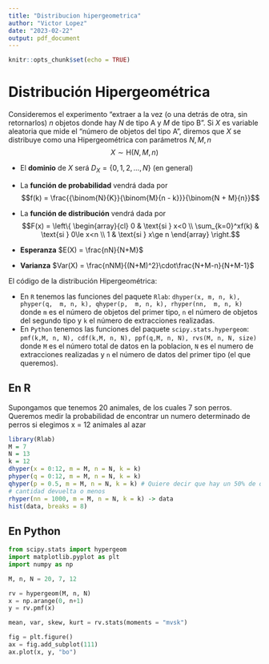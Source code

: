 ```yaml
---
title: "Distribucion hipergeometrica"
author: "Victor Lopez"
date: "2023-02-22"
output: pdf_document
---
```


```r
knitr::opts_chunk$set(echo = TRUE)
```

# Distribución Hipergeométrica

Consideremos el experimento "extraer a la vez (o una detrás de otra, sin retornarlos) $n$ objetos donde hay $N$ de tipo A y $M$ de tipo B". Si $X$ es variable aleatoria que mide el "número de objetos del tipo A", diremos que $X$ se distribuye como una Hipergeométrica con parámetros $N,M,n$
$$X\sim \text{H}(N,M,n)$$

- El **dominio** de $X$ será $D_X = \{0,1,2,\dots,N\}$ (en general)
- La **función de probabilidad** vendrá dada por $$f(k) = \frac{{\binom{N}{K}}{\binom{M}{n - k}}}{\binom{N + M}{n}}$$
- La **función de distribución** vendrá dada por $$F(x) = \left\{
\begin{array}{cl}
     0 & \text{si } x<0 
  \\ \sum_{k=0}^xf(k) & \text{si } 0\le x<n
  \\ 1 & \text{si } x\ge n
\end{array}
\right.$$

- **Esperanza** $E(X) = \frac{nN}{N+M}$ 
- **Varianza** $Var(X) = \frac{nNM}{(N+M)^2}\cdot\frac{N+M-n}{N+M-1}$

El código de la distribución Hipergeométrica:

- En `R` tenemos las funciones del paquete `Rlab`: `dhyper(x, m, n, k), phyper(q,  m, n, k), qhyper(p,  m, n, k), rhyper(nn,  m, n, k)` donde `m` es el número de objetos del primer tipo, `n` el número de objetos del segundo tipo y `k` el número de extracciones realizadas.
- En `Python` tenemos las funciones del paquete `scipy.stats.hypergeom`: `pmf(k,M, n, N), cdf(k,M, n, N), ppf(q,M, n, N), rvs(M, n, N, size)` donde `M` es el número total de datos en la poblacion, `N` es el numero de extracciones realizadas y `n` el número de datos del primer tipo (el que queremos).

## En R

Supongamos que tenemos 20 animales, de los cuales 7 son perros. Queremos medir la probabilidad de encontrar un numero determinado de perros si elegimos x = 12 animales al azar

```r
library(Rlab)
M = 7
N = 13
k = 12
dhyper(x = 0:12, m = M, n = N, k = k)
phyper(q = 0:12, m = M, n = N, k = k)
qhyper(p = 0.5, m = M, n = N, k = k) # Quiere decir que hay un 50% de que tenga la
# cantidad devuelta o menos
rhyper(nn = 1000, m = M, n = N, k = k) -> data
hist(data, breaks = 8)
```


## En Python

```python
from scipy.stats import hypergeom
import matplotlib.pyplot as plt
import numpy as np

M, n, N = 20, 7, 12

rv = hypergeom(M, n, N)
x = np.arange(0, n+1)
y = rv.pmf(x)

mean, var, skew, kurt = rv.stats(moments = "mvsk")

fig = plt.figure()
ax = fig.add_subplot(111)
ax.plot(x, y, "bo")



```

